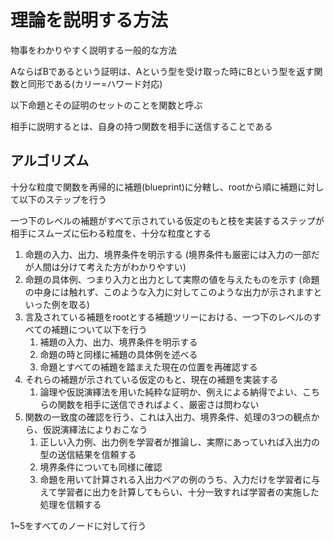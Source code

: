 # 理論を説明する方法

物事をわかりやすく説明する一般的な方法

AならばBであるという証明は、Aという型を受け取った時にBという型を返す関数と同形である(カリー=ハワード対応)

以下命題とその証明のセットのことを関数と呼ぶ

相手に説明するとは、自身の持つ関数を相手に送信することである

## アルゴリズム

十分な粒度で関数を再帰的に補題(blueprint)に分轄し、rootから順に補題に対して以下のステップを行う

一つ下のレベルの補題がすべて示されている仮定のもと枝を実装するステップが相手にスムーズに伝わる粒度を、十分な粒度とする

1. 命題の入力、出力、境界条件を明示する (境界条件も厳密には入力の一部だが人間は分けて考えた方がわかりやすい)
2. 命題の具体例、つまり入力と出力として実際の値を与えたものを示す (命題の中身には触れず、このような入力に対してこのような出力が示されますといった例を取る)
3. 言及されている補題をrootとする補題ツリーにおける、一つ下のレベルのすべての補題について以下を行う
    1. 補題の入力、出力、境界条件を明示する
    2. 命題の時と同様に補題の具体例を述べる
    3. 命題とすべての補題を踏まえた現在の位置を再確認する
4. それらの補題が示されている仮定のもと、現在の補題を実装する
    1. 論理や仮説演繹法を用いた純粋な証明か、例えによる納得でよい、こちらの関数を相手に送信できればよく、厳密さは問わない
5. 関数の一致度の確認を行う、これは入出力、境界条件、処理の3つの観点から、仮説演繹法によりおこなう
    1. 正しい入力例、出力例を学習者が推論し、実際にあっていれば入出力の型の送信結果を信頼する
    2. 境界条件についても同様に確認
    3. 命題を用いて計算される入出力ペアの例のうち、入力だけを学習者に与えて学習者に出力を計算してもらい、十分一致すれば学習者の実施した処理を信頼する

1~5をすべてのノードに対して行う
